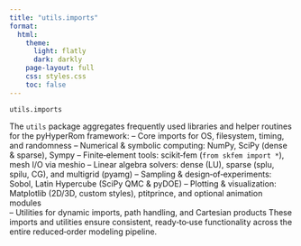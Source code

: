 ```yaml
---
title: "utils.imports"
format:
  html:
    theme:
      light: flatly
      dark: darkly
    page-layout: full
    css: styles.css
    toc: false
---
```


`utils.imports`

The `utils` package aggregates frequently used libraries and helper routines for the pyHyperRom framework:
  – Core imports for OS, filesystem, timing, and randomness
  – Numerical & symbolic computing: NumPy, SciPy (dense & sparse), Sympy
  – Finite‐element tools: scikit‐fem (`from skfem import *`), mesh I/O via meshio
  – Linear algebra solvers: dense (LU), sparse (splu, spilu, CG), and multigrid (pyamg)
  – Sampling & design‐of‐experiments: Sobol, Latin Hypercube (SciPy QMC & pyDOE)
  – Plotting & visualization: Matplotlib (2D/3D, custom styles), ptitprince, and optional animation modules  
  – Utilities for dynamic imports, path handling, and Cartesian products
These imports and utilities ensure consistent, ready‐to‐use functionality across the entire reduced‐order modeling pipeline.